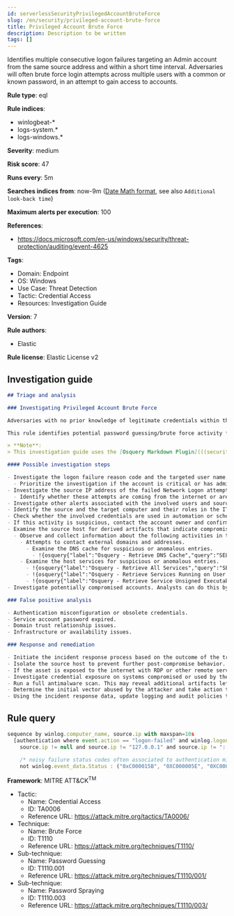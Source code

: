 ```yaml
---
id: serverlessSecurityPrivilegedAccountBruteForce
slug: /en/security/privileged-account-brute-force
title: Privileged Account Brute Force
description: Description to be written
tags: []
---
```


<div id="privileged-account-brute-force"></div>

Identifies multiple consecutive logon failures targeting an Admin account from the same source address and within a short time interval. Adversaries will often brute force login attempts across multiple users with a common or known password, in an attempt to gain access to accounts.

**Rule type**: eql

**Rule indices**:

* winlogbeat-*
* logs-system.*
* logs-windows.*

**Severity**: medium

**Risk score**: 47

**Runs every**: 5m

**Searches indices from**: now-9m ([Date Math format](((ref))/common-options.html#date-math), see also <DocLink id="serverlessSecurityRulesUiCreate" section="set-the-rules-schedule">`Additional look-back time`</DocLink>)

**Maximum alerts per execution**: 100

**References**:

* https://docs.microsoft.com/en-us/windows/security/threat-protection/auditing/event-4625

**Tags**:

* Domain: Endpoint
* OS: Windows
* Use Case: Threat Detection
* Tactic: Credential Access
* Resources: Investigation Guide

**Version**: 7

**Rule authors**:

* Elastic

**Rule license**: Elastic License v2

## Investigation guide

```markdown
## Triage and analysis

### Investigating Privileged Account Brute Force

Adversaries with no prior knowledge of legitimate credentials within the system or environment may guess passwords to attempt access to accounts. Without knowledge of the password for an account, an adversary may opt to guess the password using a repetitive or iterative mechanism systematically. More details can be found [here](https://attack.mitre.org/techniques/T1110/001/).

This rule identifies potential password guessing/brute force activity from a single address against an account that contains the `admin` pattern on its name, which is likely a highly privileged account.

> **Note**:
> This investigation guide uses the [Osquery Markdown Plugin](((security-guide))/invest-guide-run-osquery.html) introduced in Elastic Stack version 8.5.0. Older Elastic Stack versions will display unrendered Markdown in this guide.

#### Possible investigation steps

- Investigate the logon failure reason code and the targeted user name.
  - Prioritize the investigation if the account is critical or has administrative privileges over the domain.
- Investigate the source IP address of the failed Network Logon attempts.
  - Identify whether these attempts are coming from the internet or are internal.
- Investigate other alerts associated with the involved users and source host during the past 48 hours.
- Identify the source and the target computer and their roles in the IT environment.
- Check whether the involved credentials are used in automation or scheduled tasks.
- If this activity is suspicious, contact the account owner and confirm whether they are aware of it.
- Examine the source host for derived artifacts that indicate compromise:
  - Observe and collect information about the following activities in the alert source host:
    - Attempts to contact external domains and addresses.
      - Examine the DNS cache for suspicious or anomalous entries.
        - !{osquery{"label":"Osquery - Retrieve DNS Cache","query":"SELECT * FROM dns_cache"}}
    - Examine the host services for suspicious or anomalous entries.
      - !{osquery{"label":"Osquery - Retrieve All Services","query":"SELECT description, display_name, name, path, pid, service_type, start_type, status, user_account FROM services"}}
      - !{osquery{"label":"Osquery - Retrieve Services Running on User Accounts","query":"SELECT description, display_name, name, path, pid, service_type, start_type, status, user_account FROM services WHERE\nNOT (user_account LIKE '%LocalSystem' OR user_account LIKE '%LocalService' OR user_account LIKE '%NetworkService' OR\nuser_account == null)\n"}}
      - !{osquery{"label":"Osquery - Retrieve Service Unsigned Executables with Virustotal Link","query":"SELECT concat('https://www.virustotal.com/gui/file/', sha1) AS VtLink, name, description, start_type, status, pid,\nservices.path FROM services JOIN authenticode ON services.path = authenticode.path OR services.module_path =\nauthenticode.path JOIN hash ON services.path = hash.path WHERE authenticode.result != 'trusted'\n"}}
- Investigate potentially compromised accounts. Analysts can do this by searching for login events (for example, 4624) to the host which is the source of this activity.

### False positive analysis

- Authentication misconfiguration or obsolete credentials.
- Service account password expired.
- Domain trust relationship issues.
- Infrastructure or availability issues.

### Response and remediation

- Initiate the incident response process based on the outcome of the triage.
- Isolate the source host to prevent further post-compromise behavior.
- If the asset is exposed to the internet with RDP or other remote services available, take the necessary measures to restrict access to the asset. If not possible, limit the access via the firewall to only the needed IP addresses. Also, ensure the system uses robust authentication mechanisms and is patched regularly.
- Investigate credential exposure on systems compromised or used by the attacker to ensure all compromised accounts are identified. Reset passwords for these accounts and other potentially compromised credentials, such as email, business systems, and web services.
- Run a full antimalware scan. This may reveal additional artifacts left in the system, persistence mechanisms, and malware components.
- Determine the initial vector abused by the attacker and take action to prevent reinfection through the same vector.
- Using the incident response data, update logging and audit policies to improve the mean time to detect (MTTD) and the mean time to respond (MTTR).
```

## Rule query

```js
sequence by winlog.computer_name, source.ip with maxspan=10s
  [authentication where event.action == "logon-failed" and winlog.logon.type : "Network" and
    source.ip != null and source.ip != "127.0.0.1" and source.ip != "::1" and user.name : "*admin*" and

    /* noisy failure status codes often associated to authentication misconfiguration */
    not winlog.event_data.Status : ("0xC000015B", "0XC000005E", "0XC0000133", "0XC0000192")] with runs=5

```

**Framework**: MITRE ATT&CK<sup>TM</sup>

* Tactic:
    * Name: Credential Access
    * ID: TA0006
    * Reference URL: https://attack.mitre.org/tactics/TA0006/
* Technique:
    * Name: Brute Force
    * ID: T1110
    * Reference URL: https://attack.mitre.org/techniques/T1110/
* Sub-technique:
    * Name: Password Guessing
    * ID: T1110.001
    * Reference URL: https://attack.mitre.org/techniques/T1110/001/
* Sub-technique:
    * Name: Password Spraying
    * ID: T1110.003
    * Reference URL: https://attack.mitre.org/techniques/T1110/003/

